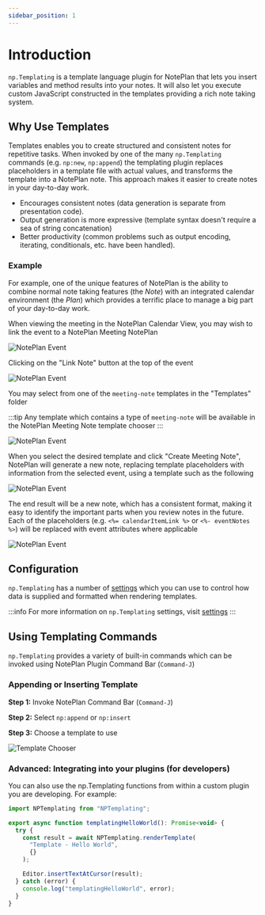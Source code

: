 ```yaml
---
sidebar_position: 1
---
```


# Introduction

`np.Templating` is a template language plugin for NotePlan that lets you insert variables and method results into your notes. It will also let you execute custom JavaScript constructed in the templates providing a rich note taking system.

## Why Use Templates

Templates enables you to create structured and consistent notes for repetitive tasks. When invoked by one of the many `np.Templating` commands (e.g. `np:new`, `np:append`) the templating plugin replaces placeholders in a template file with actual values, and transforms the template into a NotePlan note. This approach makes it easier to create notes in your day-to-day work.

- Encourages consistent notes (data generation is separate from presentation code).
- Output generation is more expressive (template syntax doesn't require a sea of string concatenation)
- Better productivity (common problems such as output encoding, iterating, conditionals, etc. have been handled).

### Example
For example, one of the unique features of NotePlan is the ability to combine normal note taking features (the _Note_) with an integrated calendar environment (the _Plan_) which provides a terrific place to manage a big part of your day-to-day work.

When viewing the meeting in the NotePlan Calendar View, you may wish to link the event to a NotePlan Meeting NotePlan

![NotePlan Event](/img/noteplan-event.png)

Clicking on the "Link Note" button at the top of the event

![NotePlan Event](/img/noteplan-link-note.png)

You may select from one of the `meeting-note` templates in the "Templates" folder

:::tip
Any template which contains a type of `meeting-note` will be available in the NotePlan Meeting Note template chooser
:::

![NotePlan Event](/img/noteplan-choose-template.png)

When you select the desired template and click "Create Meeting Note", NotePlan will generate a new note, replacing template placeholders with information from the selected event, using a template such as the following

![NotePlan Event](/img/noteplan-meeting-note-template.png)

The end result will be a new note, which has a consistent format, making it easy to identify the important parts when you review notes in the future. Each of the placeholders (e.g. `<%= calendarItemLink %>` or `<%- eventNotes %>`) will be replaced with event attributes where applicable

![NotePlan Event](/img/noteplan-meeting-note.png)


## Configuration

`np.Templating` has a number of [settings](/docs/settings) which you can use to control how data is supplied and formatted when rendering templates.

:::info
For more information on `np.Templating` settings, visit [settings](/docs/settings)
:::

## Using Templating Commands

`np.Templating` provides a variety of built-in commands which can be invoked using NotePlan Plugin Command Bar (`Command-J`)

### Appending or Inserting Template

**Step 1:** Invoke NotePlan Command Bar (`Command-J`)

**Step 2:** Select `np:append` or `np:insert`

**Step 3:** Choose a template to use

![Template Chooser](/img/template-chooser.png)

### Advanced: Integrating into your plugins (for developers)

You can also use the np.Templating functions from within a custom plugin you are developing. For example:

```javascript
import NPTemplating from "NPTemplating";

export async function templatingHelloWorld(): Promise<void> {
  try {
    const result = await NPTemplating.renderTemplate(
      "Template - Hello World",
      {}
    );

    Editor.insertTextAtCursor(result);
  } catch (error) {
    console.log("templatingHelloWorld", error);
  }
}
```
